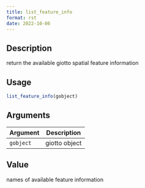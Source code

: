 ```yaml
--- 
title: list_feature_info 
format: rst 
date: 2022-10-06 
--- 
```


## Description

return the available giotto spatial feature information


## Usage

```r
list_feature_info(gobject)
```


## Arguments

Argument      |Description
------------- |----------------
`gobject`     |     giotto object


## Value

names of available feature information


